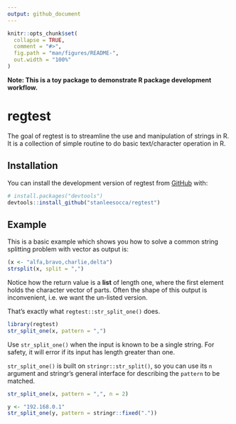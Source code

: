 ```yaml
---
output: github_document
---
```


<!-- README.md is generated from README.Rmd. Please edit that file -->

```r
knitr::opts_chunk$set(
  collapse = TRUE,
  comment = "#>",
  fig.path = "man/figures/README-",
  out.width = "100%"
)
```

**Note: This is a toy package to demonstrate R package development workflow.**

# regtest

<!-- badges: start -->
<!-- badges: end -->

The goal of regtest is to streamline the use and manipulation of strings in R. It is a collection of simple routine to do basic text/character operation in R. 

## Installation

You can install the development version of regtest from [GitHub](https://github.com/) with:

``` r
# install.packages("devtools")
devtools::install_github("stanleesocca/regtest")
```

## Example

This is a basic example which shows you how to solve a common string splitting problem with vector as output is:

```r
(x <- "alfa,bravo,charlie,delta")
strsplit(x, split = ",")

```

Notice how the return value is a **list** of length one, where the first element holds the character vector of parts.
Often the shape of this output is inconvenient, i.e. we want the un-listed version.

That's exactly what `regtest::str_split_one()` does.

```r
library(regtest)
str_split_one(x, pattern = ",")
```

Use `str_split_one()` when the input is known to be a single string.
For safety, it will error if its input has length greater than one.

`str_split_one()` is built on `stringr::str_split()`, so you can use its `n` argument and stringr's general interface for describing the `pattern` to be matched.

```r
str_split_one(x, pattern = ",", n = 2)

y <- "192.168.0.1"
str_split_one(y, pattern = stringr::fixed("."))
```
